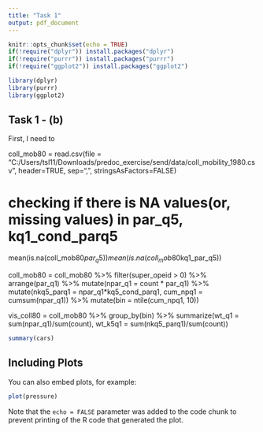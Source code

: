 ```yaml
---
title: "Task 1"
output: pdf_document
---
```


```r
knitr::opts_chunk$set(echo = TRUE)
if(!require("dplyr")) install.packages("dplyr")
if(!require("purrr")) install.packages("purrr")
if(!require("ggplot2")) install.packages("ggplot2")

library(dplyr)
library(purrr)
library(ggplot2)
```

## Task 1 - (b)
First, I need to

coll_mob80 = read.csv(file = "C:/Users/tsl11/Downloads/predoc_exercise/send/data/coll_mobility_1980.csv", header=TRUE, sep=",", stringsAsFactors=FALSE)

# checking if there is NA values(or, missing values) in par_q5, kq1_cond_parq5
mean(is.na(coll_mob80$par_q5))
mean(is.na(coll_mob80$kq1_par_q5))

coll_mob80 = coll_mob80 %>%
                filter(super_opeid > 0) %>%
                arrange(par_q1) %>%
                mutate(npar_q1 = count * par_q1) %>%
                mutate(nkq5_parq1 = npar_q1*kq5_cond_parq1,
                       cum_npq1 = cumsum(npar_q1)) %>%
                mutate(bin = ntile(cum_npq1, 10))
                
vis_coll80 = coll_mob80 %>%
                group_by(bin) %>%
                summarize(wt_q1 = sum(npar_q1)/sum(count), wt_k5q1 = sum(nkq5_parq1)/sum(count))


```r
summary(cars)
```

## Including Plots

You can also embed plots, for example:

```r
plot(pressure)
```

Note that the `echo = FALSE` parameter was added to the code chunk to prevent printing of the R code that generated the plot.
